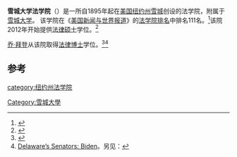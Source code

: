 '''雪城大学法学院'''（{{lang-en|Syracuse University College of Law}}）是一所自1895年起在[[美国|美国]][[纽约州|纽约州]][[雪城|雪城]]创设的法学院，附属于[[雪城大学|雪城大学]]。
该学院在《[[美国新闻与世界报道|美国新闻与世界报道]]》的[[美国法学院排名|法学院排名]]中排名111名。<ref name="Top 2012 Law School Rankings">{{cite web | url=http://grad-schools.usnews.rankingsandreviews.com/best-graduate-schools/top-law-schools/cuny-03106 | title=Top 2012 Law School Rankings | accessdate=2012-10-02}}</ref>该院2012年开始提供[[法律硕士|法律硕士]]学位。<ref name="Master of Laws (LL.M.) in American Law">{{cite web | url=http://law.syr.edu/admissions-and-financial-aid/llm-admissions/index.aspx | title=Master of Laws (LL.M.) in American Law | accessdate=2014-02-16 | deadurl=yes | archiveurl=https://web.archive.org/web/20131019104844/http://law.syr.edu/admissions-and-financial-aid/llm-admissions/index.aspx | archivedate=2013-10-19 }}</ref>

[[乔·拜登|乔·拜登]]从该院取得[[法律博士|法律博士]]学位。<ref name="cong-bio">{{cite web | publisher=Biographical Directory of the United States Congress|url=http://bioguide.congress.gov/scripts/biodisplay.pl?index=B000444|title=Biden, Joseph Robinette, Jr.|accessdate=2008-08-19}}</ref><ref>[http://www.russpickett.com/history/sentbio2.htm#biden Delaware’s Senators: Biden]。另见：{{cite book |author=Barone, Michael & Richard E. Cohen|title=The Almanac of American Politics|pages=p. 376}}</ref>

==参考==
{{reflist}}

{{univ-stub}}

[[category:纽约州法学院|category:纽约州法学院]]
[[Category:雪城大學|Category:雪城大學]]